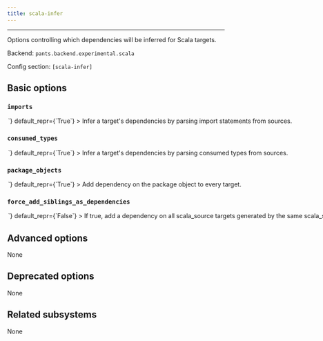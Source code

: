 ```yaml
---
title: scala-infer
---
```



---

Options controlling which dependencies will be inferred for Scala targets.

Backend: <span className="color--primary">`pants.backend.experimental.scala`</span>

Config section: <span className="color--primary">`[scala-infer]`</span>

<span className={styles.options}>

## Basic options

### `imports`

<Option
  cli_repr={`--[no-]scala-infer-imports`}
  env_repr='PANTS_SCALA_INFER_IMPORTS'
  toml_repr={`[scala-infer]
imports = <bool>`}
  default_repr={`True`}
>

Infer a target&#x27;s dependencies by parsing import statements from sources.

</Option>

### `consumed_types`

<Option
  cli_repr={`--[no-]scala-infer-consumed-types`}
  env_repr='PANTS_SCALA_INFER_CONSUMED_TYPES'
  toml_repr={`[scala-infer]
consumed_types = <bool>`}
  default_repr={`True`}
>

Infer a target&#x27;s dependencies by parsing consumed types from sources.

</Option>

### `package_objects`

<Option
  cli_repr={`--[no-]scala-infer-package-objects`}
  env_repr='PANTS_SCALA_INFER_PACKAGE_OBJECTS'
  toml_repr={`[scala-infer]
package_objects = <bool>`}
  default_repr={`True`}
>

Add dependency on the package object to every target.

</Option>

### `force_add_siblings_as_dependencies`

<Option
  cli_repr={`--[no-]scala-infer-force-add-siblings-as-dependencies`}
  env_repr='PANTS_SCALA_INFER_FORCE_ADD_SIBLINGS_AS_DEPENDENCIES'
  toml_repr={`[scala-infer]
force_add_siblings_as_dependencies = <bool>`}
  default_repr={`False`}
>

If true, add a dependency on all scala_source targets generated by the same scala_sources target generator. If false, the dependencies will only be added if [scala-infer].imports is also set to false.

Setting this option to true reduces the precision of dependency information. That means that you may end up compiling more than is necessary for a particular task, and that compilation will be invalidated more frequently than actually necessary. However, setting to true may be helpful if compilation fails due to missing dependencies.

</Option>

## Advanced options

None

## Deprecated options

None

## Related subsystems

None

</span>

